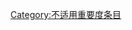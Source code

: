 {{catmore1|[[Wikipedia:热带气旋专题|Wikipedia:热带气旋专题]]}}
{{Articles by Importance|topic=热带气旋|project=热带气旋|format=TOC}}
{{emptycat}}

[[Category:不适用重要度条目|Category:不适用重要度条目]]
